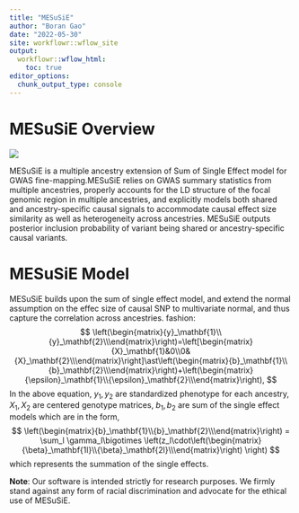 ```yaml
---
title: "MESuSiE"
author: "Boran Gao"
date: "2022-05-30"
site: workflowr::wflow_site
output:
  workflowr::wflow_html:
    toc: true
editor_options:
  chunk_output_type: console
---
```

# MESuSiE Overview
![](Fig_1.png)

MESuSiE is a multiple ancestry extension of Sum of Single Effect model for GWAS fine-mapping.MESuSiE relies on GWAS summary statistics from multiple ancestries, properly accounts for the LD structure of the focal genomic region in multiple ancestries, and explicitly models both shared and ancestry-specific causal signals to accommodate causal effect size similarity as well as heterogeneity across ancestries. MESuSiE outputs posterior inclusion probability of variant being shared or ancestry-specific causal variants. 



# MESuSiE Model 
MESuSiE builds upon the sum of single effect model, and extend the normal assumption on the effec size of causal SNP to multivariate normal, and thus capture the correlation across ancestries.
fashion:
$$
  \left(\begin{matrix}{y}_\mathbf{1}\\{y}_\mathbf{2}\\\end{matrix}\right)=\left[\begin{matrix}{X}_\mathbf{1}&0\\0&{X}_\mathbf{2}\\\end{matrix}\right]\ast\left(\begin{matrix}{b}_\mathbf{1}\\{b}_\mathbf{2}\\\end{matrix}\right)+\left(\begin{matrix}{\epsilon}_\mathbf{1}\\{\epsilon}_\mathbf{2}\\\end{matrix}\right), 
$$
In the above equation, $y_1,y_2$ are standardized phenotype for each ancestry, $X_1,X_2$ are centered genotype matrices, $b_1,b_2$ are sum of the single effect models which are in the form, 
$$
\left(\begin{matrix}{b}_\mathbf{1}\\{b}_\mathbf{2}\\\end{matrix}\right) = \sum_l \gamma_l\bigotimes \left(z_l\cdot\left(\begin{matrix}{\beta}_\mathbf{1l}\\{\beta}_\mathbf{2l}\\\end{matrix}\right) \right)
$$
which represents the summation of the single effects.


**Note**: Our software is intended strictly for research purposes. We firmly stand against any form of racial discrimination and advocate for the ethical use of MESuSiE.